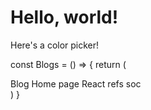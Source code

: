 
# Hello, world!

Here's a color picker!

const Blogs = () => {
    return (
        <div>
            Blog Home page
            <Link to="/blogs/react-refs">React refs</Link>
            <Link to="/blogs/second">soc</Link>
        </div>
    )
}